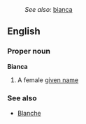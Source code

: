 :''See also:'' [[bianca]]
==English==
===Proper noun===
'''Bianca'''

#A female [[given name]]
===See also===
*[[Blanche]]